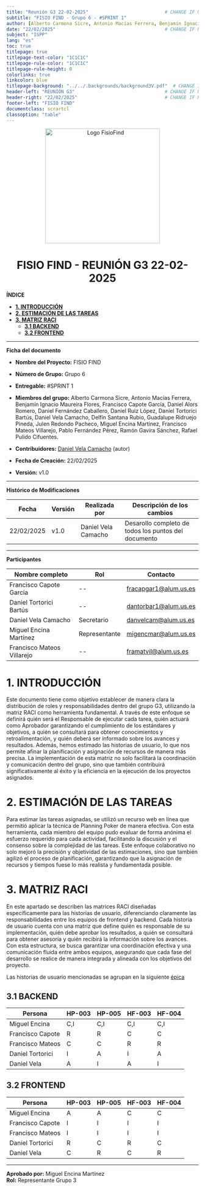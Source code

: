 ```yaml
---
title: "Reunión G3 22-02-2025"                            # CHANGE IF NEEDED
subtitle: "FISIO FIND - Grupo 6 - #SPRINT 1"
author: [Alberto Carmona Sicre, Antonio Macías Ferrera, Benjamín Ignacio Maureira Flores, Francisco Capote García, Daniel Alors Romero, Daniel Fernández Caballero, Daniel Ruiz López, Daniel Tortorici Bartús, Daniel Vela Camacho, Delfín Santana Rubio, Guadalupe Ridruejo Pineda, Julen Redondo Pacheco, Miguel Encina Martínez, Francisco Mateos Villarejo, Pablo Fernández Pérez, Ramón Gavira Sánchez, Rafael Pulido Cifuentes]
date: "22/02/2025"                                        # CHANGE IF NEEDED
subject: "ISPP"
lang: "es"
toc: true
titlepage: true
titlepage-text-color: "1C1C1C"
titlepage-rule-color: "1C1C1C"
titlepage-rule-height: 0
colorlinks: true
linkcolor: blue
titlepage-background: "../../.backgrounds/background3V.pdf"  # CHANGE IF NEEDED
header-left: "REUNIÓN G3"                                 # CHANGE IF NEEDED
header-right: "22/02/2025"                                # CHANGE IF NEEDED
footer-left: "FISIO FIND"
documentclass: scrartcl
classoption: "table"  
---
```


<!-- COMMENT THIS WHEN EXPORTING TO PDF -->
<p align="center">
  <img src="../../../.img/Logo_FisioFind_Verde_sin_fondo.PNG" alt="Logo FisioFind" width="300" />
</p>

<h1 align="center" style={{fontSize: "30px", fontWeight: "bold"}}>
  FISIO FIND  -  REUNIÓN G3 22-02-2025
</h1>




**ÍNDICE**
- [**1. INTRODUCCIÓN**](#1-introducción)
- [**2. ESTIMACIÓN DE LAS TAREAS**](#2-estimación-de-las-tareas)
- [**3. MATRIZ RACI**](#3-matriz-raci)
  - [**3.1 BACKEND**](#31-backend)
  - [**3.2 FRONTEND**](#32-frontend)
<!-- COMMENT WHEN EXPORTING TO PDF -->




---

**Ficha del documento**

- **Nombre del Proyecto:** FISIO FIND

- **Número de Grupo:** Grupo 6

- **Entregable:** #SPRINT 1

- **Miembros del grupo:** Alberto Carmona Sicre, Antonio Macías Ferrera, Benjamín Ignacio Maureira Flores, Francisco Capote García, Daniel Alors Romero, Daniel Fernández Caballero, Daniel Ruiz López, Daniel Tortorici Bartús, Daniel Vela Camacho, Delfín Santana Rubio, Guadalupe Ridruejo Pineda, Julen Redondo Pacheco, Miguel Encina Martínez, Francisco Mateos Villarejo, Pablo Fernández Pérez, Ramón Gavira Sánchez, Rafael Pulido Cifuentes.

- **Contribuidores:** [Daniel Vela Camacho](https://github.com/danvelcam) (autor)

- **Fecha de Creación:** 22/02/2025  

- **Versión:** v1.0




---

**Histórico de Modificaciones**

| Fecha      | Versión | Realizada por       | Descripción de los cambios                           |
| ---------- | ------- | ------------------- | ---------------------------------------------------- |
| 22/02/2025 | v1.0    | Daniel Vela Camacho | Desarollo completo de todos los puntos del documento |



---

**Participantes**

| Nombre completo            | Rol           | Contacto              |
| -------------------------- | ------------- | --------------------- |
| Francisco Capote García    | --            | fracapgar1@alum.us.es |
| Daniel Tortorici Bartús    | --            | dantorbar1@alum.us.es |
| Daniel Vela Camacho        | Secretario    | danvelcam@alum.us.es  |
| Miguel Encina Martínez     | Representante | migencmar@alum.us.es  |
| Francisco Mateos Villarejo | --            | framatvil@alum.us.es  |



<!-- \newpage -->




# **1. INTRODUCCIÓN**

Este documento tiene como objetivo establecer de manera clara la distribución de roles y responsabilidades dentro del grupo G3, utilizando la matriz RACI como herramienta fundamental. A través de este enfoque se definirá quién será el Responsable de ejecutar cada tarea, quién actuará como Aprobador garantizando el cumplimiento de los estándares y objetivos, a quién se consultará para obtener conocimientos y retroalimentación, y quién deberá ser informado sobre los avances y resultados. Además, hemos estimado las historias de usuario, lo que nos permite afinar la planificación y asignación de recursos de manera más precisa. La implementación de esta matriz no solo facilitará la coordinación y comunicación dentro del grupo, sino que también contribuirá significativamente al éxito y la eficiencia en la ejecución de los proyectos asignados.

# **2. ESTIMACIÓN DE LAS TAREAS**

Para estimar las tareas asignadas, se utilizó un recurso web en línea que permitió aplicar la técnica de Planning Poker de manera efectiva. Con esta herramienta, cada miembro del equipo pudo evaluar de forma anónima el esfuerzo requerido para cada actividad, facilitando la discusión y el consenso sobre la complejidad de las tareas. Este enfoque colaborativo no solo mejoró la precisión y objetividad de las estimaciones, sino que también agilizó el proceso de planificación, garantizando que la asignación de recursos y tiempos fuese lo más realista y fundamentada posible.

# **3. MATRIZ RACI**

En este apartado se describen las matrices RACI diseñadas específicamente para las historias de usuario, diferenciando claramente las responsabilidades entre los equipos de frontend y backend. Cada historia de usuario cuenta con una matriz que define quién es responsable de su implementación, quién debe aprobar los resultados, a quién se consultará para obtener asesoría y quién recibirá la información sobre los avances. Con esta estructura, se busca garantizar una coordinación efectiva y una comunicación fluida entre ambos equipos, asegurando que cada fase del desarrollo se realice de manera integrada y alineada con los objetivos del proyecto.

Las historias de usuario mencionadas se agrupan en la siguiente [épica](https://github.com/Proyecto-ISPP/FISIOFIND/issues/85)

## **3.1 BACKEND**

| Persona          | HP-003 | HP-005 | HF-003 | HF-004 |
| ---------------- | ------ | ------ | ------ | ------ |
| Miguel Encina    | C,I    | C,I    | C,I    | C,I    |
| Francisco Capote | R      | R      | C      | C      |
| Francisco Mateos | C      | C      | R      | R      |
| Daniel Tortorici | I      | A      | I      | A      |
| Daniel Vela      | A      | I      | A      | I      |

## **3.2 FRONTEND**

| Persona          | HP-003 | HP-005 | HF-003 | HF-004 |
| ---------------- | ------ | ------ | ------ | ------ |
| Miguel Encina    | A      | A      | C      | C      |
| Francisco Capote | I      | I      | I      | I      |
| Francisco Mateos | I      | I      | I      | I      |
| Daniel Tortorici | R      | C      | R      | C      |
| Daniel Vela      | C      | R      | C      | R      |







---

**Aprobado por:** Miguel Encina Martínez  
**Rol:** Representante Grupo 3
